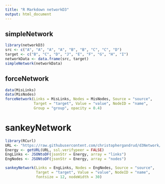 ```yaml
---
title: "R Markdown networkD3"
output: html_document
---
```


## simpleNetwork

```r
library(networkD3)
src <- c("A", "A", "A", "A", "B", "B", "C", "C", "D")
target <- c("B", "C", "D", "J", "E", "F", "G", "H", "I")
networkData <- data.frame(src, target)
simpleNetwork(networkData)
```


## forceNetwork

```r
data(MisLinks)
data(MisNodes)
forceNetwork(Links = MisLinks, Nodes = MisNodes, Source = "source",
             Target = "target", Value = "value", NodeID = "name",
             Group = "group", opacity = 0.4)
```


# sankeyNetwork

```r
library(RCurl)
URL <- "https://raw.githubusercontent.com/christophergandrud/d3Network/sankey/JSONdata/energy.json"
Energy <- getURL(URL, ssl.verifypeer = FALSE)
EngLinks <- JSONtoDF(jsonStr = Energy, array = "links")
EngNodes <- JSONtoDF(jsonStr = Energy, array = "nodes")

sankeyNetwork(Links = EngLinks, Nodes = EngNodes, Source = "source",
              Target = "target", Value = "value", NodeID = "name",
              fontsize = 12, nodeWidth = 30)
```
